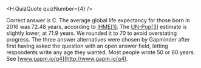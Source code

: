 
<H.QuizQuote quizNumber={4} />

Correct answer is C. The average global life expectancy for those born in 2016 was 72.48 years, according to [IHME[1]](http://gapm.io/xihlex). The [UN-Pop[3]](https://esa.un.org/unpd/wpp) estimate is slightly lower, at 71.9 years. We rounded it to 70 to avoid overstating progress. The three answer alternatives were chosen by Gapminder after first having asked the question with an open answer field, letting respondents write any age they wanted. Most people wrote 50 or 60 years. See [www.gapm.io/q4](http://www.gapm.io/q4).
